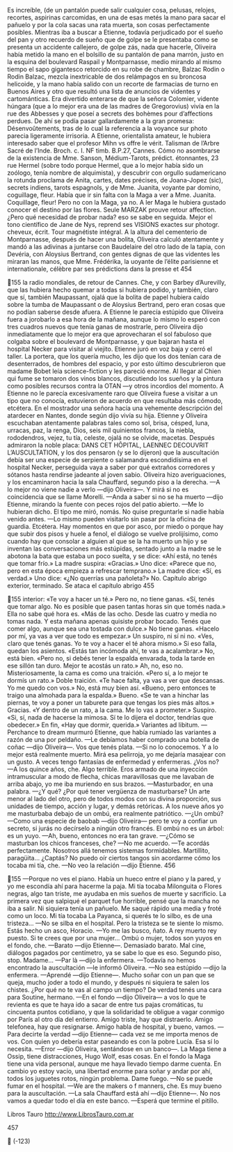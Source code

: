 Es increíble, (de un pantalón puede salir cualquier cosa, pelusas, relojes,
recortes, aspirinas carcomidas, en una de esas metés la mano para sacar el
pañuelo y por la cola sacas una rata muerta, son cosas perfectamente posibles.
Mientras iba a buscar a Etienne, todavía perjudicado por el sueño del pan y otro
recuerdo de sueño que de golpe se le presentaba como se presenta un accidente
callejero, de golpe zás, nada que hacerle, Oliveira había metido la mano en el
bolsillo de su pantalón de pana marrón, justo en la esquina del boulevard
Raspail y Montparnasse, medio mirando al mismo tiempo el sapo gigantesco
retorcido en su robe de chambre, Balzac Rodin o Rodin Balzac, mezcla
inextricable de dos relámpagos en su broncosa helicoide, y la mano había salido
con un recorte de farmacias de turno en Buenos Aires y otro que resultó una lista
de anuncios de videntes y cartománticas. Era divertido enterarse de que la
señora Colomier, vidente húngara (que a lo mejor era una de las madres de
Gregorovius) vivía en la rue des Abbesses y que poseí a secrets des bohèmes pour
d’affections perdues. De ahí se podía pasar gallardamente a la gran promesa:
Désenvoûtements, tras de lo cual la referencia a la voyance sur photo parecia
ligeramente irrisoria. A Etienne, orientalista amateur, le hubiera interesado saber
que el profesor Mihn vs offre le vérit. Talisman de l’Arbre Sacré de l’Inde. Broch. c. I.
NF timb. B.P.27, Cannes. Cómo no asombrarse de la existencia de Mme. Sanson,
Médium-Tarots, prédict. étonnantes, 23 rue Hermel (sobre todo porque Hermel, que
a lo mejor había sido un zoólogo, tenía nombre de alquimista), y descubrir con
orgullo sudamericano la rotunda proclama de Anita, cartes, dates précises, de
Joana-Jopez (sic), secrets indiens, tarots espagnols, y de Mme. Juanita, voyante par
domino, coguillage, fleur. Había que ir sin falta con la Maga a ver a Mme. Juanita.
Coquillage, fleur! Pero no con la Maga, ya no. A ler Maga le hubiera gustado
conocer el destino por las flores. Seule MARZAK prouve retour affection. ¿Pero qué
necesidad de probar nada? eso se sabe en seguida. Mejor el tono científico de
Jane de Nys, reprend ses VISIONS exactes sur photogr. cheveux, écrit. Tour magnétiste
intégral. A la altura del cementerio de Montparnasse, después de hacer una
bolita, Oliveira calculó atentamente y mandó a las adivinas a juntarse con
Baudelaire del otro lado de la tapia, con Devéria, con Aloysius Bertrand, con
gentes dignas de que las videntes les miraran las manos, que Mme. Frédérika, la
uoyante de l’élite parisienne et internationale, célèbre par ses prédictions dans la presse et
454

155
la radio mondiales, de retour de Cannes. Che, y con Barbey d’Aurevilly, que las
hubiera hecho quemar a todas si hubiera podido, y también, claro que sí,
también Maupassant, ojalá que la bolita de papel hubiera caído sobre la tumba
de Maupassant o de Aloysius Bertrand, pero eran cosas que no podían saberse
desde afuera.
A Etienne le parecía estúpido que Oliveira fuera a jorobarlo a esa hora de la
mañana, aunque lo mismo lo esperó con tres cuadros nuevos que tenía ganas de
mostrarle, pero Oliveira dijo inmediatamente que lo mejor era que aprovecharan
el sol fabuloso que colgaba sobre el boulevard de Montparnasse, y que bajaran
hasta el hospital Necker para visitar al viejito. Etienne juró en voz baja y cerró el
taller. La portera, que los quería mucho, les dijo que los dos tenían cara de
desenterrados, de hombres del espacio, y por esto último descubrieron que
madame Bobet leía science-fiction y les pareció enorme. Al llegar al Chien qui fume
se tomaron dos vinos blancos, discutiendo los sueños y la pintura como posibles
recursos contra la OTAN —y otros incordios del momento. A Etienne no le
parecía excesivamente raro que Oliveira fuese a visitar a un tipo que no conocía,
estuvieron de acuerdo en que resultaba más cómodo, etcétera. En el mostrador
una señora hacía una vehemente descripción del atardecer en Nantes, donde
según dijo vivía su hija. Etienne y Oliveira escuchaban atentamente palabras
tales como sol, brisa, césped, luna, urracas, paz, la renga, Dios, seis mil
quinientos francos, la niebla, rododendros, vejez, tu tía, celeste, ojalá no se
olvide, macetas. Después admiraron la noble placa: DANS CET HÔPITAL,
LAENNEC DECOUVRIT L’AUSCULTATION, y los dos pensaron (y se lo
dijeron) que la auscultación debía ser una especie de serpiente o salamandra
escondidísima en el hospital Necker, perseguida vaya a saber por qué extraños
corredores y sótanos hasta rendirse jadeante al joven sabio. Oliveira hizo
averiguaciones, y los encaminaron hacia la sala Chauffard, segundo piso a la
derecha.
—A lo mejor no viene nadie a verlo —dijo Oliveira—. Y mirá si no es
coincidencia que se llame Morelli.
—Anda a saber si no se ha muerto —dijo Etienne, mirando la fuente con peces
rojos del patio abierto.
—Me lo hubieran dicho. El tipo me miró, nomás. No quise preguntarle si
nadie había venido antes.
—Lo mismo pueden visitarlo sin pasar por la oficina de guardia.
Etcétera. Hay momentos en que por asco, por miedo o porque hay que subir
dos pisos y huele a fenol, el diálogo se vuelve prolijísimo, como cuando hay que
consolar a alguien al que se la ha muerto un hijo y se inventan las conversaciones
más estúpidas, sentado junto a la madre se le abotona la bata que estaba un poco
suelta, y se dice: «Ahí está, no tenés que tomar frío.» La madre suspira:
«Gracias.» Uno dice: «Parece que no, pero en esta época empieza a refrescar
temprano.» La madre dice: «Sí, es verdad.» Uno dice: «¿No querrías una
pañoleta?» No. Capítulo abrigo exterior, terminado. Se ataca el capítulo abrigo
455

155
interior: «Te voy a hacer un té.» Pero no, no tiene ganas. «Sí, tenés que tomar
algo. No es posible que pasen tantas horas sin que tomés nada.» Ella no sabe qué
hora es. «Más de las ocho. Desde las cuatro y media no tomas nada. Y esta
mañana apenas quisiste probar bocado. Tenés que comer algo, aunque sea una
tostada con dulce.» No tiene ganas. «Hacelo por mí, ya vas a ver que todo es
empezar.» Un suspiro, ni sí ni no. «Ves, claro que tenés ganas. Yo te voy a hacer
el té ahora mismo.» Si eso falla, quedan los asientos. «Estás tan incómoda ahí, te
vas a acalambrar.» No, está bien. «Pero no, si debés tener la espalda envarada,
toda la tarde en ese sillón tan duro. Mejor te acostás un rato.» Ah, no, eso no.
Misteriosamente, la cama es como una traición. «Pero sí, a lo mejor te dormís un
rato.» Doble traición. «Te hace falta, ya vas a ver que descansas. Yo me quedo
con vos.» No, está muy bien así. «Bueno, pero entonces te traigo una almohada
para la espalda.» Bueno. «Se te van a hinchar las piernas, te voy a poner un
taburete para que tengas los pies más altos.» Gracias. «Y dentro de un rato, a la
cama. Me lo vas a prometer.» Suspiro. «Si, sí, nada de hacerse la mimosa. Sí te lo
dijera el doctor, tendrías que obedecer.» En fin, «Hay que dormir, querida.»
Variantes ad libitum.
—Perchance to dream murmuró Etienne, que había rumiado las variantes a
razón de una por peldaño.
—Le debíamos haber comprado una botella de coñac —dijo Oliveira—. Vos
que tenés plata.
—Si no lo conocemos. Y a lo mejor está realmente muerto. Mirá esa pelirroja,
yo me dejaría masajear con un gusto. A veces tengo fantasías de enfermedad y
enfermeras. ¿Vos no?
—A los quince años, che. Algo terrible. Eros armado de una inyección
intramuscular a modo de flecha, chicas maravillosas que me lavaban de arriba
abajo, yo me iba muriendo en sus brazos.
—Masturbador, en una palabra.
—¿Y qué? ¿Por qué tener vergüenza de masturbarse? Un arte menor al lado
del otro, pero de todos modos con su divina proporción, sus unidades de tiempo,
acción y lugar, y demás retóricas. A los nueve años yo me masturbaba debajo de
un ombú, era realmente patriótico.
—¿Un ombú?
—Como una especie de baobab —dijo Oliveira— pero te voy a confiar un
secreto, si jurás no decírselo a ningún otro francés. El ombú no es un árbol: es un
yuyo.
—Ah, bueno, entonces no era tan grave.
—¿Cómo se masturban los chicos franceses, che?
—No me acuerdo.
—Te acordás perfectamente. Nosotros allá tenemos sistemas formidables.
Martillito, paragüita... ¿Captás? No puedo oír ciertos tangos sin acordarme cómo
los tocaba mi tía, che.
—No veo la relación —dijo Etienne.
456

155
—Porque no ves el piano. Había un hueco entre el piano y la pared, y yo me
escondía ahí para hacerme la paja. Mi tía tocaba Milonguita o Flores negras, algo
tan triste, me ayudaba en mis sueños de muerte y sacrificio. La primera vez que
salpiqué el parquet fue horrible, pensé que la mancha no iba a salir. Ni siquiera
tenía un pañuelo. Me saqué rápido una media y froté como un loco. Mi tía tocaba
La Payanca, si querés te lo silbo, es de una tristeza...
—No se silba en el hospital. Pero la tristeza se te siente lo mismo. Estás hecho
un asco, Horacio.
—Yo me las busco, ñato. A rey muerto rey puesto. Si te crees que por una
mujer... Ombú o mujer, todos son yuyos en el fondo, che.
—Barato —dijo Etienne—. Demasiado barato. Mal cine, diálogos pagados por
centímetro, ya se sabe lo que es eso. Segundo piso, stop. Madame...
—Par là —dijo la enfermera.
—Todavía no hemos encontrado la auscultación —le informó Oliveira.
—No sea estúpido —dijo la enfermera.
—Aprendé —dijo Etienne—. Mucho soñar con un pan que se queja, mucho
joder a todo el mundo, y después ni siquiera te salen los chistes. ¿Por qué no te
vas al campo un tiempo? De verdad tenés una cara para Soutine, hermano.
—En el fondo —dijo Oliveira— a vos lo que te revienta es que te haya ido a
sacar de entre tus pajas cromáticas, tu cincuenta puntos cotidiano, y que la
solidaridad te obligue a vagar conmigo por París al otro día del entierro. Amigo
triste, hay que distraerlo. Amigo telefonea, hay que resignarse. Amigo habla de
hospital, y bueno, vamos.
—Para decirte la verdad —dijo Etienne— cada vez se me importa menos de
vos. Con quien yo debería estar paseando es con la pobre Lucía. Esa sí lo
necesita.
—Error —dijo Oliveira, sentándose en un banco—. La Maga tiene a Ossip,
tiene distracciones, Hugo Wolf, esas cosas. En el fondo la Maga tiene una vida
personal, aunque me haya llevado tiempo darme cuenta. En cambio yo estoy
vacío, una libertad enorme para soñar y andar por ahí, todos los juguetes rotos,
ningún problema. Dame fuego.
—No se puede fumar en el hospital.
—We are the makers o f manners, che. Es muy bueno para la auscultación.
—La sala Chauffard está ahí —dijo Etienne—. No nos vamos a quedar todo el
día en este banco.
—Esperá que termine el pitillo.

Libros Tauro
http://www.LibrosTauro.com.ar

457


(-123)
